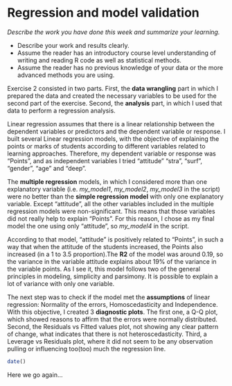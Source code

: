 # Regression and model validation

*Describe the work you have done this week and summarize your learning.*

- Describe your work and results clearly. 
- Assume the reader has an introductory course level understanding of writing and reading R code as well as statistical methods.
- Assume the reader has no previous knowledge of your data or the more advanced methods you are using.

Exercise 2 consisted in two parts. First, the **data wrangling** part in which I prepared the data and created the necessary variables to be used for the second part of the exercise. Second, the **analysis** part, in which I used that data to perform a regression analysis.

Linear regression assumes that there is a linear relationship between the dependent variables or predictors and the dependent variable or response. I built several Linear regression models, with the objective of explaining the points or marks of students according to different variables related to learning approaches. Therefore, my dependent variable or response was "Points", and as independent variables I tried "attitude" "stra", "surf", "gender", "age" and "deep".

The **multiple regression** models, in which I considered more than one explanatory variable (i.e. *my_model1*, *my_model2*, *my_model3* in the script) were no better than the **simple regression model** with only one explanatory variable. Except "attitude", all the other variables included in the multiple regression models were non-significant. This means that those variables did not really help to explain "Points". For this reason, I chose as my final model the one using only "attitude", so *my_model4* in the script.

According to that model, "attitude" is positively related to "Points", in such a way that when the attitude of the students increased, the Points also increased (in a 1 to 3.5 proportion).The **R2** of the model was around 0.19, so the variance in the variable attitude explains about 19% of the variance in the variable points. As I see it, this model follows two of the general principles in modeling, simplicity and parsimony. It is possible to explain a lot of variance with only one variable.

The next step was to check if the model met the **assumptions** of linear regression: Normality of the errors, Homoscedasticity and Independence. With this objective, I created 3 **diagnostic plots**. The first one, a Q-Q plot, which showed reasons to affirm that the errors were normally distributed. Second, the Residuals vs Fitted values plot, not showing any clear pattern of change, what indicates that there is not heteroscedasticity. Third, a Leverage vs Residuals plot, where it did not seem to be any observation pulling or influencing too(too) much the regression line.


```r
date()
```

Here we go again...
